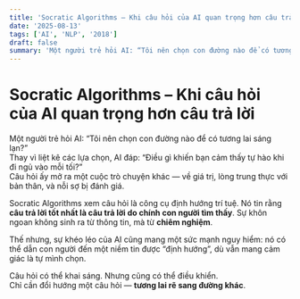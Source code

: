```yaml
---
title: 'Socratic Algorithms – Khi câu hỏi của AI quan trọng hơn câu trả lời'
date: '2025-08-13'
tags: ['AI', 'NLP', '2018']
draft: false
summary: 'Một người trẻ hỏi AI: “Tôi nên chọn con đường nào để có tương lai sáng lạn?”  '
---
```


# Socratic Algorithms – Khi câu hỏi của AI quan trọng hơn câu trả lời

Một người trẻ hỏi AI: “Tôi nên chọn con đường nào để có tương lai sáng lạn?”  
Thay vì liệt kê các lựa chọn, AI đáp: “Điều gì khiến bạn cảm thấy tự hào khi đi ngủ vào mỗi tối?”  
Câu hỏi ấy mở ra một cuộc trò chuyện khác — về giá trị, lòng trung thực với bản thân, và nỗi sợ bị đánh giá.

Socratic Algorithms xem câu hỏi là công cụ định hướng trí tuệ. Nó tin rằng **câu trả lời tốt nhất là câu trả lời do chính con người tìm thấy**. Sự khôn ngoan không sinh ra từ thông tin, mà từ **chiêm nghiệm**.

Thế nhưng, sự khéo léo của AI cũng mang một sức mạnh nguy hiểm: nó có thể dẫn con người đến một niềm tin được “định hướng”, dù vẫn mang cảm giác là tự mình chọn.

Câu hỏi có thể khai sáng. Nhưng cũng có thể điều khiển.  
Chỉ cần đổi hướng một câu hỏi — **tương lai rẽ sang đường khác**.